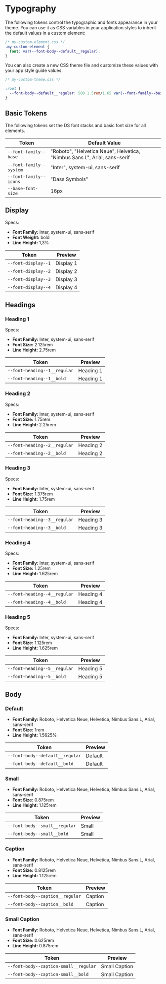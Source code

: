 
<Meta title="Style Guide/Typography" />

# Typography

The following tokens control the typographic and fonts appearance in your theme. You can use it as CSS variables in your application styles to inherit the default values in a custom element:

```css
/* my-custom-element.css */
.my-custom-element {
  font: var(--font-body--default__regular);
}
```

You can also create a new CSS theme file and customize these values with your app style guide values.

```css
/* my-custom-theme.css */

:root {
  --font-body--default__regular: 500 1.5rem/1.65 var(--font-family--base);
}
```

## Basic Tokens

The following tokens set the DS font stacks and basic font size for all elements.

| Token                   | Default Value                                                             |
| ----------------------- | ------------------------------------------------------------------------- |
| `--font-family--base`   | "Roboto", "Helvetica Neue", Helvetica, "Nimbus Sans L", Arial, sans-serif |
| `--font-family--system` | "Inter", system-ui, sans-serif                                            |
| `--font-family--icons`  | "Dass Symbols"                                                            |
| `--base-font-size`      | 16px                                                                      |

## Display

Specs:

- **Font Family:** Inter, system-ui, sans-serif
- **Font Weight:** bold
- **Line Height:** 1,3%

| Token               | Preview                                                           |
| ------------------- | ----------------------------------------------------------------- |
| `--font-display--1` | <span class="font-display--1">Display 1</span> |
| `--font-display--2` | <span class="font-display--2">Display 2</span> |
| `--font-display--3` | <span class="font-display--3">Display 3</span> |
| `--font-display--4` | <span class="font-display--4">Display 4</span> |

## Headings

### Heading 1

Specs:

- **Font Family:** Inter, system-ui, sans-serif
- **Font Size:** 2.125rem
- **Line Height:** 2.75rem

| Token                        | Preview                                                                    |
| ---------------------------- | -------------------------------------------------------------------------- |
| `--font-heading--1__regular` | <span class="font-heading--1__regular">Heading 1</span> |
| `--font-heading--1__bold`    | <span class="font-heading--1__bold">Heading 1</span>    |

### Heading 2

Specs:

- **Font Family:** Inter, system-ui, sans-serif
- **Font Size:** 1.75rem
- **Line Height:** 2.25rem

| Token                        | Preview                                                                    |
| ---------------------------- | -------------------------------------------------------------------------- |
| `--font-heading--2__regular` | <span class="font-heading--2__regular">Heading 2</span> |
| `--font-heading--2__bold`    | <span class="font-heading--2__bold">Heading 2</span>    |

### Heading 3

Specs:

- **Font Family:** Inter, system-ui, sans-serif
- **Font Size:** 1.375rem
- **Line Height:** 1.75rem

| Token                        | Preview                                                                    |
| ---------------------------- | -------------------------------------------------------------------------- |
| `--font-heading--3__regular` | <span class="font-heading--3__regular">Heading 3</span> |
| `--font-heading--3__bold`    | <span class="font-heading--3__bold">Heading 3</span>    |

### Heading 4

Specs:

- **Font Family:** Inter, system-ui, sans-serif
- **Font Size:** 1.25rem
- **Line Height:** 1.625rem

| Token                        | Preview                                                                    |
| ---------------------------- | -------------------------------------------------------------------------- |
| `--font-heading--4__regular` | <span class="font-heading--4__regular">Heading 4</span> |
| `--font-heading--4__bold`    | <span class="font-heading--4__bold">Heading 4</span>    |

### Heading 5

Specs:

- **Font Family:** Inter, system-ui, sans-serif
- **Font Size:** 1.125rem
- **Line Height:** 1.625rem

| Token                        | Preview                                                                    |
| ---------------------------- | -------------------------------------------------------------------------- |
| `--font-heading--5__regular` | <span class="font-heading--5__regular">Heading 5</span> |
| `--font-heading--5__bold`    | <span class="font-heading--5__bold">Heading 5</span>    |

## Body

### Default

- **Font Family:** Roboto, Helvetica Neue, Helvetica, Nimbus Sans L,
  Arial, sans-serif
- **Font Size:** 1rem
- **Line Height:** 1.5625%

| Token                           | Preview                                                                     |
| ------------------------------- | --------------------------------------------------------------------------- |
| `--font-body--default__regular` | <span class="font-body--default__regular">Default</span> |
| `--font-body--default__bold`    | <span class="font-body--default__bold">Default</span>    |

### Small

- **Font Family:** Roboto, Helvetica Neue, Helvetica, Nimbus Sans L,
  Arial, sans-serif
- **Font Size:** 0.875rem
- **Line Height:** 1.125rem

| Token                         | Preview                                                                 |
| ----------------------------- | ----------------------------------------------------------------------- |
| `--font-body--small__regular` | <span class="font-body--small__regular">Small</span> |
| `--font-body--small__bold`    | <span class="font-body--small__bold">Small</span>    |

### Caption

- **Font Family:** Roboto, Helvetica Neue, Helvetica, Nimbus Sans L,
  Arial, sans-serif
- **Font Size:** 0.8125rem
- **Line Height:** 1.125rem

| Token                           | Preview                                                                     |
| ------------------------------- | --------------------------------------------------------------------------- |
| `--font-body--caption__regular` | <span class="font-body--caption__regular">Caption</span> |
| `--font-body--caption__bold`    | <span class="font-body--caption__bold">Caption</span>    |

### Small Caption

- **Font Family:** Roboto, Helvetica Neue, Helvetica, Nimbus Sans L,
  Arial, sans-serif
- **Font Size:** 0.625rem
- **Line Height:** 0.875rem

| Token                                 | Preview                                                                                 |
| ------------------------------------- | --------------------------------------------------------------------------------------- |
| `--font-body--caption-small__regular` | <span class="font-body--caption-small__regular">Small Caption</span> |
| `--font-body--caption-small__bold`    | <span class="font-body--caption-small__bold">Small Caption</span>    |
